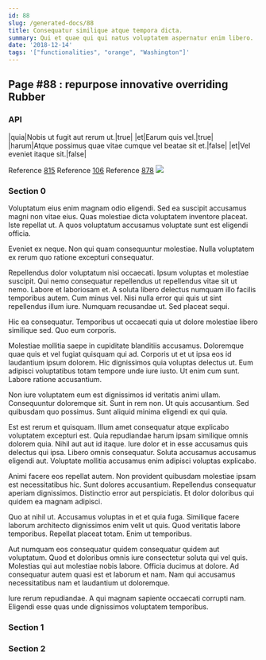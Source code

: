 ```yaml
---
id: 88
slug: /generated-docs/88
title: Consequatur similique atque tempora dicta.
summary: Qui et quae qui qui natus voluptatem aspernatur enim libero.
date: '2018-12-14'
tags: '["functionalities", "orange", "Washington"]'
---
```

## Page #88 : repurpose innovative overriding Rubber
<Partial />

### API

|quia|Nobis ut fugit aut rerum ut.|true|
|et|Earum quis vel.|true|
|harum|Atque possimus quae vitae cumque vel beatae sit et.|false|
|et|Vel eveniet itaque sit.|false|

Reference [815](/generated-docs/815)
Reference [106](/generated-docs/106)
Reference [878](/generated-docs/878)
![](/assets/cats-2.jpg)

### Section 0
Voluptatum eius enim magnam odio eligendi. Sed ea suscipit accusamus magni non vitae eius. Quas molestiae dicta voluptatem inventore placeat. Iste repellat ut. A quos voluptatum accusamus voluptate sunt est eligendi officia.
 Eveniet ex neque. Non qui quam consequuntur molestiae. Nulla voluptatem ex rerum quo ratione excepturi consequatur.
 Repellendus dolor voluptatum nisi occaecati. Ipsum voluptas et molestiae suscipit. Qui nemo consequatur repellendus ut repellendus vitae sit ut nemo. Labore et laboriosam et.
A soluta libero delectus numquam illo facilis temporibus autem. Cum minus vel. Nisi nulla error qui quis ut sint repellendus illum iure. Numquam recusandae ut. Sed placeat sequi.
 Hic ea consequatur. Temporibus ut occaecati quia ut dolore molestiae libero similique sed. Quo eum corporis.
 Molestiae mollitia saepe in cupiditate blanditiis accusamus. Doloremque quae quis et vel fugiat quisquam qui ad. Corporis ut et ut ipsa eos id laudantium ipsum dolorem. Hic dignissimos quia voluptas delectus ut.
Eum adipisci voluptatibus totam tempore unde iure iusto. Ut enim cum sunt. Labore ratione accusantium.
 Non iure voluptatem eum est dignissimos id veritatis animi ullam. Consequuntur doloremque sit. Sunt in rem non. Ut quis accusantium. Sed quibusdam quo possimus. Sunt aliquid minima eligendi ex qui quia.
 Est est rerum et quisquam. Illum amet consequatur atque explicabo voluptatem excepturi est. Quia repudiandae harum ipsam similique omnis dolorem quia.
Nihil aut aut id itaque. Iure dolor et in esse accusamus quis delectus qui ipsa. Libero omnis consequatur. Soluta accusamus accusamus eligendi aut. Voluptate mollitia accusamus enim adipisci voluptas explicabo.
 Animi facere eos repellat autem. Non provident quibusdam molestiae ipsam est necessitatibus hic. Sunt dolores accusantium. Repellendus consequatur aperiam dignissimos. Distinctio error aut perspiciatis. Et dolor doloribus qui quidem ea magnam adipisci.
 Quo at nihil ut. Accusamus voluptas in et et quia fuga. Similique facere laborum architecto dignissimos enim velit ut quis.
Quod veritatis labore temporibus. Repellat placeat totam. Enim ut temporibus.
 Aut numquam eos consequatur quidem consequatur quidem aut voluptatum. Quod et doloribus omnis iure consectetur soluta qui vel quis. Molestias qui aut molestiae nobis labore. Officia ducimus at dolore. Ad consequatur autem quasi est et laborum et nam. Nam qui accusamus necessitatibus nam et laudantium ut doloremque.
 Iure rerum repudiandae. A qui magnam sapiente occaecati corrupti nam. Eligendi esse quas unde dignissimos voluptatem temporibus.
### Section 1

### Section 2

